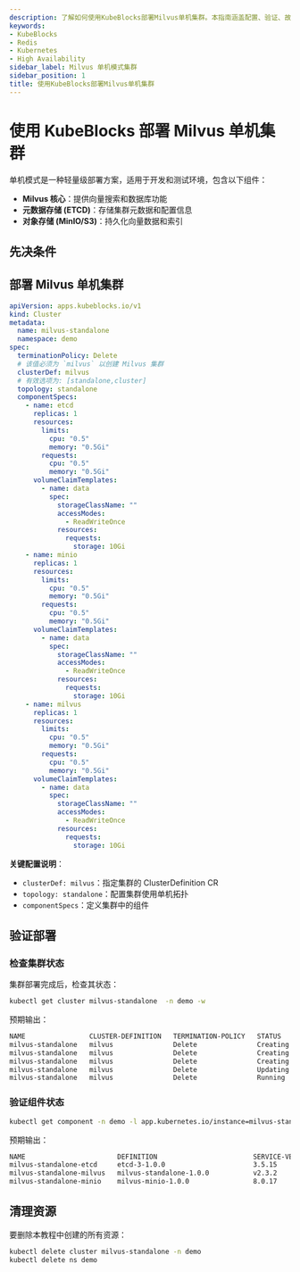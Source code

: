 ```yaml
---
description: 了解如何使用KubeBlocks部署Milvus单机集群。本指南涵盖配置、验证、故障转移测试及超时设置。
keywords:
- KubeBlocks
- Redis
- Kubernetes
- High Availability
sidebar_label: Milvus 单机模式集群
sidebar_position: 1
title: 使用KubeBlocks部署Milvus单机集群
---
```

# 使用 KubeBlocks 部署 Milvus 单机集群

单机模式是一种轻量级部署方案，适用于开发和测试环境，包含以下组件：

- **Milvus 核心**：提供向量搜索和数据库功能
- **元数据存储 (ETCD)**：存储集群元数据和配置信息
- **对象存储 (MinIO/S3)**：持久化向量数据和索引

## 先决条件


<Prerequisites />

## 部署 Milvus 单机集群

```yaml
apiVersion: apps.kubeblocks.io/v1
kind: Cluster
metadata:
  name: milvus-standalone
  namespace: demo
spec:
  terminationPolicy: Delete
  # 该值必须为 `milvus` 以创建 Milvus 集群
  clusterDef: milvus
  # 有效选项为: [standalone,cluster]
  topology: standalone
  componentSpecs:
    - name: etcd
      replicas: 1
      resources:
        limits:
          cpu: "0.5"
          memory: "0.5Gi"
        requests:
          cpu: "0.5"
          memory: "0.5Gi"
      volumeClaimTemplates:
        - name: data
          spec:
            storageClassName: ""
            accessModes:
              - ReadWriteOnce
            resources:
              requests:
                storage: 10Gi
    - name: minio
      replicas: 1
      resources:
        limits:
          cpu: "0.5"
          memory: "0.5Gi"
        requests:
          cpu: "0.5"
          memory: "0.5Gi"
      volumeClaimTemplates:
        - name: data
          spec:
            storageClassName: ""
            accessModes:
              - ReadWriteOnce
            resources:
              requests:
                storage: 10Gi
    - name: milvus
      replicas: 1
      resources:
        limits:
          cpu: "0.5"
          memory: "0.5Gi"
        requests:
          cpu: "0.5"
          memory: "0.5Gi"
      volumeClaimTemplates:
        - name: data
          spec:
            storageClassName: ""
            accessModes:
              - ReadWriteOnce
            resources:
              requests:
                storage: 10Gi
```

**关键配置说明**：
- `clusterDef: milvus`：指定集群的 ClusterDefinition CR
- `topology: standalone`：配置集群使用单机拓扑
- `componentSpecs`：定义集群中的组件

## 验证部署

### 检查集群状态
集群部署完成后，检查其状态：
```bash
kubectl get cluster milvus-standalone  -n demo -w
```
预期输出：
```bash
NAME                CLUSTER-DEFINITION   TERMINATION-POLICY   STATUS     AGE
milvus-standalone   milvus               Delete               Creating   40s
milvus-standalone   milvus               Delete               Creating   71s
milvus-standalone   milvus               Delete               Creating   71s
milvus-standalone   milvus               Delete               Updating   71s
milvus-standalone   milvus               Delete               Running    2m55s
```

### 验证组件状态
```bash
kubectl get component -n demo -l app.kubernetes.io/instance=milvus-standalone
```
预期输出：
```bash
NAME                       DEFINITION                        SERVICE-VERSION   STATUS    AGE
milvus-standalone-etcd     etcd-3-1.0.0                      3.5.15            Running   3m5s
milvus-standalone-milvus   milvus-standalone-1.0.0           v2.3.2            Running   114s
milvus-standalone-minio    milvus-minio-1.0.0                8.0.17            Running   3m5s
```

## 清理资源
要删除本教程中创建的所有资源：

```bash
kubectl delete cluster milvus-standalone -n demo
kubectl delete ns demo
```
